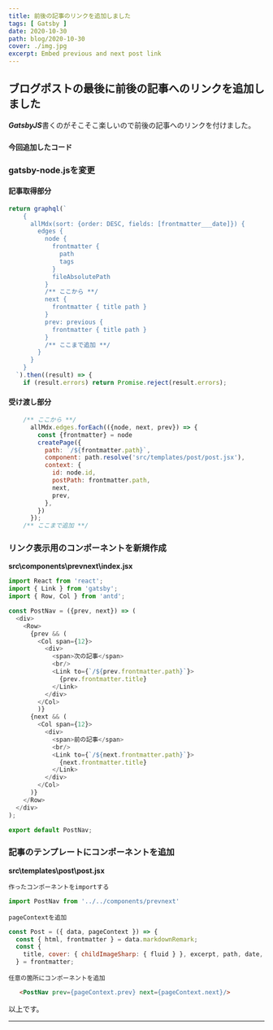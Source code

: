 ```yaml
---
title: 前後の記事のリンクを追加しました
tags: [ Gatsby ]
date: 2020-10-30
path: blog/2020-10-30
cover: ./img.jpg
excerpt: Embed previous and next post link
---
```


## ブログポストの最後に前後の記事へのリンクを追加しました

***GatsbyJS***書くのがそこそこ楽しいので前後の記事へのリンクを付けました。

### ``今回追加したコード``

### **gatsby-node.js**を変更

#### 記事取得部分
```javascript
return graphql(`
    {
      allMdx(sort: {order: DESC, fields: [frontmatter___date]}) {
        edges {
          node {
            frontmatter {
              path
              tags
            }
            fileAbsolutePath
          }
          /** ここから **/
          next {
            frontmatter { title path }
          }
          prev: previous {
            frontmatter { title path }
          }
          /** ここまで追加 **/
        }
      }
    }    
  `).then((result) => {
    if (result.errors) return Promise.reject(result.errors);
```
#### 受け渡し部分
```javascript
    /** ここから **/
      allMdx.edges.forEach(({node, next, prev}) => {
        const {frontmatter} = node
        createPage({
          path: `/${frontmatter.path}`,
          component: path.resolve('src/templates/post/post.jsx'),
          context: {
            id: node.id,
            postPath: frontmatter.path,
            next,
            prev,
          },
        })
      });
    /** ここまで追加 **/
```
### リンク表示用のコンポーネントを新規作成
**src\components\prevnext\index.jsx**

```javascript
import React from 'react';
import { Link } from 'gatsby';
import { Row, Col } from 'antd';

const PostNav = ({prev, next}) => (
  <div>
    <Row>
      {prev && (
        <Col span={12}>
          <div>
            <span>次の記事</span>
            <br/>
            <Link to={`/${prev.frontmatter.path}`}>
              {prev.frontmatter.title}
            </Link>
          </div>
        </Col>
        )}
      {next && (
        <Col span={12}>
          <div>
            <span>前の記事</span>
            <br/>
            <Link to={`/${next.frontmatter.path}`}>
              {next.frontmatter.title}
            </Link>
          </div>
        </Col>
      )}
    </Row>
  </div>
);

export default PostNav;
```

### 記事のテンプレートにコンポーネントを追加
**src\templates\post\post.jsx**

`作ったコンポーネントをimportする`
```javascript
import PostNav from '../../components/prevnext'
```
`pageContextを追加`

```javascript
const Post = ({ data, pageContext }) => {
  const { html, frontmatter } = data.markdownRemark;
  const {
    title, cover: { childImageSharp: { fluid } }, excerpt, path, date,
  } = frontmatter;
```

`任意の箇所にコンポーネントを追加`
```html
   <PostNav prev={pageContext.prev} next={pageContext.next}/>
```

以上です。

---
